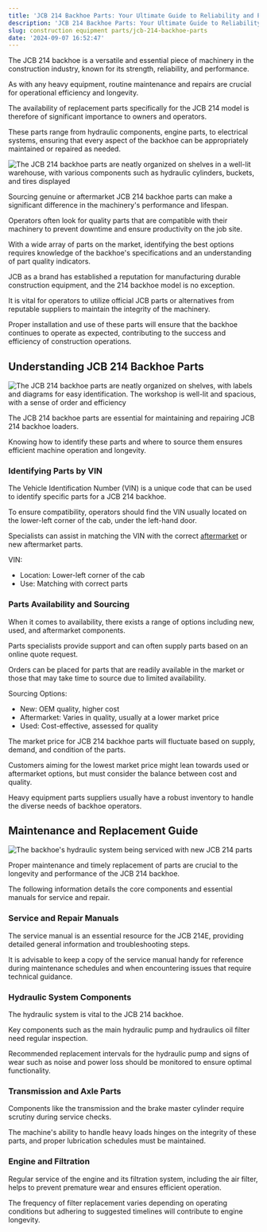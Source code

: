 ```yaml
---
title: 'JCB 214 Backhoe Parts: Your Ultimate Guide to Reliability and Performance'
description: 'JCB 214 Backhoe Parts: Your Ultimate Guide to Reliability and Performance'
slug: construction equipment parts/jcb-214-backhoe-parts
date: '2024-09-07 16:52:47'
---
```

The JCB 214 backhoe is a versatile and essential piece of machinery in the construction industry, known for its strength, reliability, and performance.

As with any heavy equipment, routine maintenance and repairs are crucial for operational efficiency and longevity.

The availability of replacement parts specifically for the JCB 214 model is therefore of significant importance to owners and operators.

These parts range from hydraulic components, engine parts, to electrical systems, ensuring that every aspect of the backhoe can be appropriately maintained or repaired as needed.


![The JCB 214 backhoe parts are neatly organized on shelves in a well-lit warehouse, with various components such as hydraulic cylinders, buckets, and tires displayed](/images/insights/v2-7kx77-8sl0i-1747329466413.jpg)


Sourcing genuine or aftermarket JCB 214 backhoe parts can make a significant difference in the machinery's performance and lifespan.

Operators often look for quality parts that are compatible with their machinery to prevent downtime and ensure productivity on the job site.

With a wide array of parts on the market, identifying the best options requires knowledge of the backhoe's specifications and an understanding of part quality indicators.

JCB as a brand has established a reputation for manufacturing durable construction equipment, and the 214 backhoe model is no exception.

It is vital for operators to utilize official JCB parts or alternatives from reputable suppliers to maintain the integrity of the machinery.

Proper installation and use of these parts will ensure that the backhoe continues to operate as expected, contributing to the success and efficiency of construction operations.

## Understanding JCB 214 Backhoe Parts


![The JCB 214 backhoe parts are neatly organized on shelves, with labels and diagrams for easy identification. The workshop is well-lit and spacious, with a sense of order and efficiency](/images/insights/v2-7kx7o-o4udp-1747329466414.jpg)


The JCB 214 backhoe parts are essential for maintaining and repairing JCB 214 backhoe loaders.

Knowing how to identify these parts and where to source them ensures efficient machine operation and longevity.

### Identifying Parts by VIN

The Vehicle Identification Number (VIN) is a unique code that can be used to identify specific parts for a JCB 214 backhoe.

To ensure compatibility, operators should find the VIN usually located on the lower-left corner of the cab, under the left-hand door.

Specialists can assist in matching the VIN with the correct [aftermarket](https://flatearthequipment.com/uncategorized/enhancing-forklift-performance-aftermarket-parts/) or new aftermarket parts.

VIN:

- Location: Lower-left corner of the cab
- Use: Matching with correct parts


### Parts Availability and Sourcing

When it comes to availability, there exists a range of options including new, used, and aftermarket components.

Parts specialists provide support and can often supply parts based on an online quote request.

Orders can be placed for parts that are readily available in the market or those that may take time to source due to limited availability.

Sourcing Options:

- New: OEM quality, higher cost
- Aftermarket: Varies in quality, usually at a lower market price
- Used: Cost-effective, assessed for quality

The market price for JCB 214 backhoe parts will fluctuate based on supply, demand, and condition of the parts.

Customers aiming for the lowest market price might lean towards used or aftermarket options, but must consider the balance between cost and quality.

Heavy equipment parts suppliers usually have a robust inventory to handle the diverse needs of backhoe operators.

## Maintenance and Replacement Guide


![The backhoe's hydraulic system being serviced with new JCB 214 parts](/images/insights/v2-7kx8f-092ch-1747329466414.jpg)


Proper maintenance and timely replacement of parts are crucial to the longevity and performance of the JCB 214 backhoe.

The following information details the core components and essential manuals for service and repair.

### Service and Repair Manuals

The service manual is an essential resource for the JCB 214E, providing detailed general information and troubleshooting steps.

It is advisable to keep a copy of the service manual handy for reference during maintenance schedules and when encountering issues that require technical guidance.

### Hydraulic System Components

The hydraulic system is vital to the JCB 214 backhoe.

Key components such as the main hydraulic pump and hydraulics oil filter need regular inspection.

Recommended replacement intervals for the hydraulic pump and signs of wear such as noise and power loss should be monitored to ensure optimal functionality.

### Transmission and Axle Parts

Components like the transmission and the brake master cylinder require scrutiny during service checks.

The machine's ability to handle heavy loads hinges on the integrity of these parts, and proper lubrication schedules must be maintained.

### Engine and Filtration

Regular service of the engine and its filtration system, including the air filter, helps to prevent premature wear and ensures efficient operation.

The frequency of filter replacement varies depending on operating conditions but adhering to suggested timelines will contribute to engine longevity.
